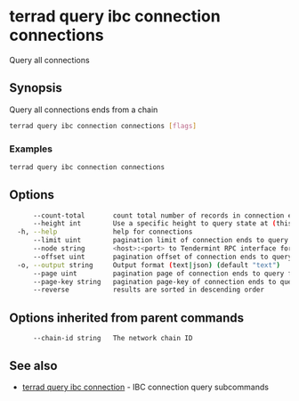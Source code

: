 # terrad query ibc connection connections

Query all connections

## Synopsis

Query all connections ends from a chain

```sh Terrad
terrad query ibc connection connections [flags]
```

### Examples

```sh Terrad
terrad query ibc connection connections
```

## Options

```sh Terrad
      --count-total       count total number of records in connection ends to query for
      --height int        Use a specific height to query state at (this can error if the node is pruning state)
  -h, --help              help for connections
      --limit uint        pagination limit of connection ends to query for (default 100)
      --node string       <host>:<port> to Tendermint RPC interface for this chain (default "tcp://localhost:26657")
      --offset uint       pagination offset of connection ends to query for
  -o, --output string     Output format (text|json) (default "text")
      --page uint         pagination page of connection ends to query for. This sets offset to a multiple of limit (default 1)
      --page-key string   pagination page-key of connection ends to query for
      --reverse           results are sorted in descending order
```

## Options inherited from parent commands

```
      --chain-id string   The network chain ID
```

## See also

* [terrad query ibc connection](terrad_query_ibc_connection.mdx)	 - IBC connection query subcommands


